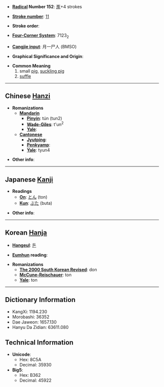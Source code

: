 * '''[[Wiktionary:Chinese radical index| Radical]] Number 152''': [[Wiktionary:Chinese radical index 豕|豕]]+4 strokes

* '''[[Wiktionary:Chinese total strokes index|Stroke number]]''': [[Wiktionary:Chinese total strokes index 11|11]]

* '''Stroke order''': 

* '''[[Wiktionary:Chinese four corner index|Four-Corner System]]''': 7123<sub>2</sub>

* '''[[Wiktionary:Chinese Cangjie index|Cangjie input]]''': 月一尸人 (BMSO)

* '''Graphical Significance and Origin''': 

* '''Common Meaning'''
*#small [[pig]], [[suckling pig]]
*# [[suffle]]<!-- is this a real word? -->

----

== Chinese [[Hanzi]] ==

* '''Romanizations'''
** '''[[Mandarin]]'''
*** '''[[Pinyin]]''': tún (tun2)
*** '''[[Wade-Giles]]''': t'un<sup>2</sup>
*** '''[[Yale]]''': 
** '''[[Cantonese]]'''
*** '''[[Jyutping]]''':
*** '''[[Penkyamp]]''': 
*** '''[[Yale]]''': tyun4

* '''Other info''': 

----

== Japanese [[Kanji]] ==

* '''Readings'''
** '''[[On]]''': [[とん]] (ton)
** '''[[Kun]]''': [[ぶた]] (buta)

* '''Other info''':  

----

== Korean [[Hanja]] ==

* '''[[Hangeul]]''': [[돈]]

* '''[[Eumhun]] reading''': 

* '''Romanizations'''
** '''[[The 2000 South Korean Revised Romanization|The 2000 South Korean Revised]]''': don
** '''[[McCune-Reischauer]]''': ton
** '''[[Yale]]''': ton

----

== Dictionary Information ==

* KangXi: 1194.230
* Morobashi: 36352
* Dae Jaweon: 1657.130
* Hanyu Da Zidian: 63611.080

== Technical Information ==

* '''Unicode''':
** Hex: 8C5A
** Decimal: 35930
* '''Big5''':
** Hex: B362
** Decimal: 45922